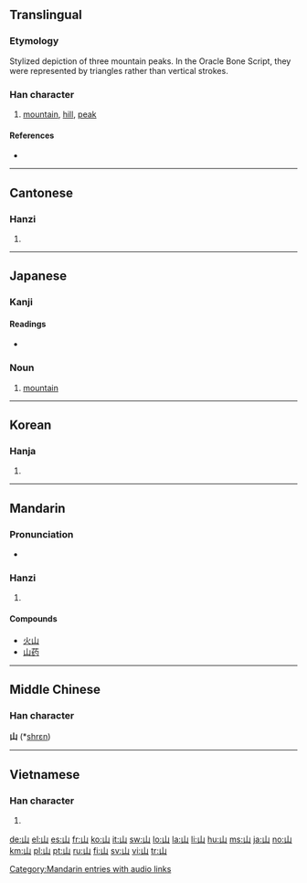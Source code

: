 ==Translingual==
{{Han stroke|[[Image:山-order.gif]]}}

===Etymology===
Stylized depiction of three mountain peaks. In the Oracle Bone Script, they were represented by triangles rather than vertical strokes.

===Han character===
{{Han char|rn=46|rad=山|as=00|sn=3|four=2277<sub>0</sub>|canj=山 (U)}}

# [[mountain]], [[hill]], [[peak]]

====References====
* {{Han ref|kx=0307.010|dkj=07869|dj=0604.230|hdz=10759.110|uh=5C71|ud=23665|bh=A473|bd=42099}}

----

==Cantonese==

===Hanzi===
{{yue-hanzi|jyut=[[saan1]]|y=[[saan1]]}}

# {{defn|Cantonese}}

----

==Japanese==

===Kanji===
{{ja-kanji|grade=1|rs=山00}}

====Readings====
* {{ja-readings|on=[[さん]] (san), [[せん]] (sen)|kun=[[やま]] (yama)}}

===Noun===
{{ja-noun|k|hira=やま|rom=yama}}

# [[mountain]]

----

==Korean==

===Hanja===
{{ko-hanja|hangeul=산|rv=san|mr=san|y=san|eumhun=메|ehrv=me|ehmr=me|ehy=mey}}

# {{defn|Korean}}

----

==Mandarin==

===Pronunciation===
*{{audio|zh-shān.ogg|audio}}

===Hanzi===
{{cmn-hanzi|pin=[[shān]] ([[shan1]])|wg=shan<sup>1</sup>}}

# {{defn|Mandarin}}

====Compounds====
* [[火山]]
* [[山药]]

[[Category:Mandarin entries with audio links]]

----

==Middle Chinese==
===Han character===
'''山''' (*[[shrɛn]])<!--asterisk indicates that this is a reconstructed pronunciation-->

----

==Vietnamese==

===Han character===
{{vi-hantu|[[san]], [[sơn]]}}

# {{defn|Vietnamese}}

[[de:山]]
[[el:山]]
[[es:山]]
[[fr:山]]
[[ko:山]]
[[it:山]]
[[sw:山]]
[[lo:山]]
[[la:山]]
[[li:山]]
[[hu:山]]
[[ms:山]]
[[ja:山]]
[[no:山]]
[[km:山]]
[[pl:山]]
[[pt:山]]
[[ru:山]]
[[fi:山]]
[[sv:山]]
[[vi:山]]
[[tr:山]]